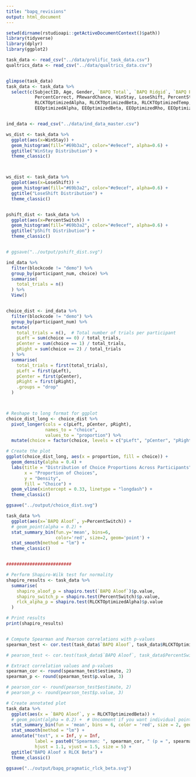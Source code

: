 ```yaml
---
title: "bapq_revisions"
output: html_document
---
```



```r
setwd(dirname(rstudioapi::getActiveDocumentContext()$path))
library(tidyverse)
library(dplyr)
library(ggplot2)
```



```r
task_data <- read_csv("../data/prolific_task_data.csv")
qualtrics_data <- read_csv("../data/qualtrics_data.csv")


glimpse(task_data)
task_data <- task_data %>%
  select(c(SubjectID, Age, Gender, `BAPQ Total`, `BAPQ Ridgid`, `BAPQ Pragmatic`, `BAPQ Aloof`,
           PercentCorrect, PRewardChance, WinStay, LoseShift, PercentStay, PercentSwitch, PercentReward, PercentChance, AverageRT, AverageRunLength,
           RLCKTOptimizedAlpha, RLCKTOptimizedBeta, RLCKTOptimizedTemp, RLCKTOptimizedChoiceKernel, RLCKTOptimizedValueChoiceWeight, RLCKTModelAgreement,
           EEOptimizedAlpha, EEOptimizedBeta, EEOptimizedRho, EEOptimizedGamma, EEModelAgreement, `p explore`, `updated reward sens`, `exploration potential`, `exploitation potential`))


ind_data <- read_csv("../data/ind_data_master.csv")

```


```r


ws_dist <- task_data %>%
  ggplot(aes(x=WinStay)) +
  geom_histogram(fill="#69b3a2", color="#e9ecef", alpha=0.6) + 
  ggtitle("WinStay Distribution") + 
  theme_classic()



ws_dist <- task_data %>%
  ggplot(aes(x=LoseShift)) +
  geom_histogram(fill="#69b3a2", color="#e9ecef", alpha=0.6) + 
  ggtitle("LoseShift Distribution") + 
  theme_classic()


pshift_dist <- task_data %>%
  ggplot(aes(x=PercentSwitch)) +
  geom_histogram(fill="#69b3a2", color="#e9ecef", alpha=0.6) + 
  ggtitle("pShift Distribution") + 
  theme_classic()


# ggsave("../output/pshift_dist.svg")

```


```r

ind_data %>%
  filter(blockcode != "demo") %>%
  group_by(participant_num, choice) %>%
  summarise(
    total_trials = n()
  ) %>% 
  View()


choice_dist <- ind_data %>%
  filter(blockcode != "demo") %>%
  group_by(participant_num) %>%
  mutate(
    total_trials = n(),  # Total number of trials per participant
    pLeft = sum(choice == 0) / total_trials,
    pCenter = sum(choice == 1) / total_trials,
    pRight = sum(choice == 2) / total_trials
  ) %>%
  summarise(
    total_trials = first(total_trials),
    pLeft = first(pLeft),
    pCenter = first(pCenter),
    pRight = first(pRight),
    .groups = "drop"
  )



# Reshape to long format for ggplot
choice_dist_long <- choice_dist %>%
  pivot_longer(cols = c(pLeft, pCenter, pRight), 
               names_to = "choice", 
               values_to = "proportion") %>%
  mutate(choice = factor(choice, levels = c("pLeft", "pCenter", "pRight")))

# Create the plot
ggplot(choice_dist_long, aes(x = proportion, fill = choice)) +
  geom_density(alpha = 0.4) +
  labs(title = "Distribution of Choice Proportions Across Participants",
       x = "Proportion of Choices",
       y = "Density",
       fill = "Choice") +
  geom_vline(xintercept = 0.33, linetype = "longdash") + 
  theme_classic()

ggsave("../output/choice_dist.svg")
```



```r

task_data %>%
  ggplot(aes(x=`BAPQ Aloof`, y=PercentSwitch)) +
  # geom_point(alpha = 0.2) +
  stat_summary_bin(fun.y='mean', bins=6,
                   color='red', size=2, geom='point') +
  stat_smooth(method = "lm") +
  theme_classic()


#########################

# Perform Shapiro-Wilk test for normality
shapiro_results <- task_data %>%
  summarise(
    shapiro_aloof_p = shapiro.test(`BAPQ Aloof`)$p.value,
    shapiro_switch_p = shapiro.test(PercentSwitch)$p.value,
    rlck_alpha_p = shapiro.test(RLCKTOptimizedAlpha)$p.value
  )

# Print results
print(shapiro_results)


# Compute Spearman and Pearson correlations with p-values
spearman_test <- cor.test(task_data$`BAPQ Aloof`, task_data$RLCKTOptimizedBeta, method = "spearman", use = "complete.obs")

# pearson_test <- cor.test(task_data$`BAPQ Aloof`, task_data$PercentSwitch, method = "pearson", use = "complete.obs")

# Extract correlation values and p-values
spearman_cor <- round(spearman_test$estimate, 2)
spearman_p <- round(spearman_test$p.value, 3)

# pearson_cor <- round(pearson_test$estimate, 2)
# pearson_p <- round(pearson_test$p.value, 3)

# Create annotated plot
task_data %>%
  ggplot(aes(x = `BAPQ Aloof`, y = RLCKTOptimizedBeta)) +
  # geom_point(alpha = 0.2) +  # Uncomment if you want individual points
  stat_summary_bin(fun = 'mean', bins = 6, color = 'red', size = 2, geom = 'point') +
  stat_smooth(method = "lm") +
  annotate("text", x = Inf, y = Inf, 
           label = paste0("Spearman: ", spearman_cor, " (p = ", spearman_p, ")\n"), 
           hjust = 1.1, vjust = 1.5, size = 5) +
  ggtitle("BAPQ Aloof x RLCK Beta") + 
  theme_classic()

ggsave("../output/bapq_pragmatic_rlck_beta.svg")

```












